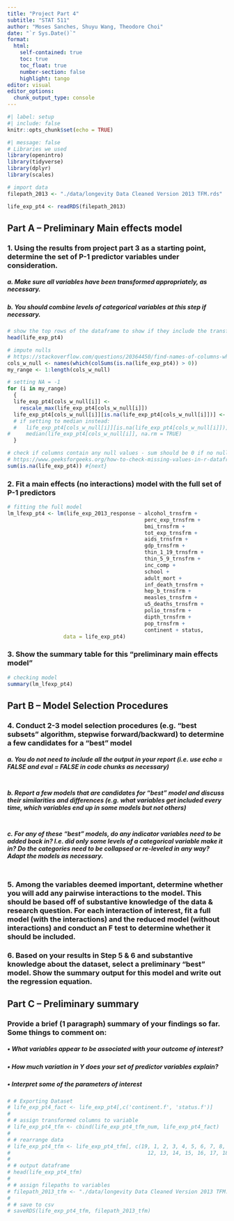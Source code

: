 ```yaml
---
title: "Project Part 4"
subtitle: "STAT 511"
author: "Moses Sanches, Shuyu Wang, Theodore Choi"
date: "`r Sys.Date()`"
format: 
  html:
    self-contained: true
    toc: true
    toc_float: true
    number-section: false
    highlight: tango
editor: visual
editor_options: 
  chunk_output_type: console
---
```


```r
#| label: setup
#| include: false
knitr::opts_chunk$set(echo = TRUE)

```

```r
#| message: false
# Libraries we used
library(openintro)
library(tidyverse)
library(dplyr)
library(scales)

```

```r

# import data
filepath_2013 <- "./data/longevity Data Cleaned Version 2013 TFM.rds"

life_exp_pt4 <- readRDS(filepath_2013)

```

## Part A -- Preliminary Main effects model

### 1. Using the results from project part 3 as a starting point, determine the set of P-1 predictor variables under consideration.

##### a. Make sure all variables have been transformed appropriately, as necessary.
##### b. You should combine levels of categorical variables at this step if necessary.

```r

# show the top rows of the dataframe to show if they include the transformations
head(life_exp_pt4)

# impute nulls
# https://stackoverflow.com/questions/20364450/find-names-of-columns-which-contain-missing-values
cols_w_null <- names(which(colSums(is.na(life_exp_pt4)) > 0))
my_range <- 1:length(cols_w_null)

# setting NA = -1
for (i in my_range)
  {
  life_exp_pt4[cols_w_null[i]] <-
    rescale_max(life_exp_pt4[cols_w_null[i]])
  life_exp_pt4[cols_w_null[i]][is.na(life_exp_pt4[cols_w_null[i]])] <- -1
  # if setting to median instead:
  #   life_exp_pt4[cols_w_null[i]][is.na(life_exp_pt4[cols_w_null[i]])] <-
#     median(life_exp_pt4[cols_w_null[i]], na.rm = TRUE)
  }

# check if columns contain any null values - sum should be 0 if no nulls
# https://www.geeksforgeeks.org/how-to-check-missing-values-in-r-dataframe/
sum(is.na(life_exp_pt4)) #{next}

```

### 2. Fit a main effects (no interactions) model with the full set of P-1 predictors

```r
# fitting the full model
lm_lfexp_pt4 <- lm(life_exp_2013_response ~ alcohol_trnsfrm +
                                            perc_exp_trnsfrm +
                                            bmi_trnsfrm +
                                            tot_exp_trnsfrm +
                                            aids_trnsfrm +
                                            gdp_trnsfrm +
                                            thin_1_19_trnsfrm +
                                            thin_5_9_trnsfrm +
                                            inc_comp +
                                            school +
                                            adult_mort +
                                            inf_death_trnsfrm +
                                            hep_b_trnsfrm +
                                            measles_trnsfrm +
                                            u5_deaths_trnsfrm +
                                            polio_trnsfrm +
                                            dipth_trnsfrm +
                                            pop_trnsfrm +
                                            continent + status,
                  data = life_exp_pt4)

```


### 3. Show the summary table for this "preliminary main effects model"

```r

# checking model
summary(lm_lfexp_pt4)

```

## Part B -- Model Selection Procedures

### 4. Conduct 2-3 model selection procedures (e.g. "best subsets" algorithm, stepwise forward/backward) to determine a few candidates for a "best" model

##### a. You do not need to include all the output in your report (i.e. use echo = FALSE and eval = FALSE in code chunks as necessary)

```r


```

##### b. Report a few models that are candidates for "best" model and discuss their similarities and differences (e.g. what variables get included every time, which variables end up in some models but not others)

```r

```

##### c. For any of these "best" models, do any indicator variables need to be added back in? I.e. did only some levels of a categorical variable make it in? Do the categories need to be collapsed or re-leveled in any way? Adapt the models as necessary.

```r

```

### 5. Among the variables deemed important, determine whether you will add any pairwise interactions to the model. This should be based off of substantive knowledge of the data & research question. For each interaction of interest, fit a full model (with the interactions) and the reduced model (without interactions) and conduct an F test to determine whether it should be included.

### 6. Based on your results in Step 5 & 6 and substantive knowledge about the dataset, select a preliminary "best" model. Show the summary output for this model and write out the regression equation.

## Part C -- Preliminary summary

### Provide a brief (1 paragraph) summary of your findings so far. Some things to comment on:

##### • What variables appear to be associated with your outcome of interest?

##### • How much variation in Y does your set of predictor variables explain?

##### • Interpret some of the parameters of interest

```r
# # Exporting Dataset
# life_exp_pt4_fact <- life_exp_pt4[,c('continent.f', 'status.f')]
# 
# # assign transformed columns to variable
# life_exp_pt4_tfm <- cbind(life_exp_pt4_tfm_num, life_exp_pt4_fact)
# 
# # rearrange data
# life_exp_pt4_tfm <- life_exp_pt4_tfm[, c(19, 1, 2, 3, 4, 5, 6, 7, 8, 9, 10, 11,
#                                            12, 13, 14, 15, 16, 17, 18, 20, 21)]
# 
# # output dataframe
# head(life_exp_pt4_tfm)
# 
# # assign filepaths to variables
# filepath_2013_tfm <- "./data/longevity Data Cleaned Version 2013 TFM.rds"
# 
# # save to csv
# saveRDS(life_exp_pt4_tfm, filepath_2013_tfm)
```
